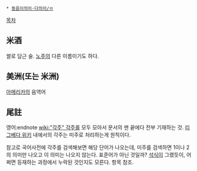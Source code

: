  * [[동음이의어·다의어/ㅁ]]

[[목차]]
== 米酒 ==
쌀로 담근 술. [[노주]]의 다른 이름이기도 하다.

== 美洲(또는 米洲) ==
[[아메리카]]의 음역어

== 尾註 ==
영어:endnote
[[wiki:"각주" 각주]]를 모두 모아서 문서의 맨 끝에다 전부 기재하는 것. [[리그베다 위키]] 내에서의 각주는 미주로 처리하는게 원칙이다.
 
참고로 국어사전에 각주를 검색해보면 해당 단어가 나오는데, 미주를 검색하면 1이나 2의 의미만 나오고 이 의미는 나오지 않는다. 표준어가 아닌 것일까? [[석식]]이 그랬듯이, 어쩌면 등재하는 과정에서 누락된 것인지도 모른다. 항목 참조.


